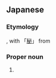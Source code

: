 ==Japanese==
{{ja-kanjitab|ぺ|るー|yomi=irr|sort=へるう''}}

===Etymology===
{{ateji|c2=y|sort=へるう''}}, with 「[[秘]]」 from {{etyl|zh|ja|sort=へるう''}} {{m|zh|秘魯}}

===Proper noun===
{{ja-pos|proper|ペルー}}

# {{rare spelling of|ペルー|lang=ja|sort=へるう''}}
